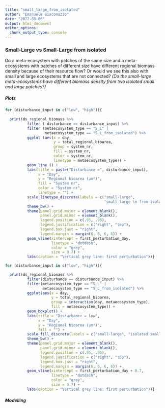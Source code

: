 ```yaml
---
title: "small_large_from_isolated"
author: "Emanuele Giacomuzzo"
date: "2022-08-06"
output: html_document
editor_options: 
  chunk_output_type: console
---
```


### Small-Large vs Small-Large from isolated {.tabset .tabset-pills}

Do a meta-ecosystem with patches of the same size and a meta-ecosystems with patches of different size have different regional biomass density because of their resource flow? Or would we see this also with small and large ecosystems that are not connected? *(Do the small-large meta-ecosystems have different biomass density from two isolated small and large patches?)*

##### Plots

```r
for (disturbance_input in c("low", "high")){
  
  print(ds_regional_biomass %>%
          filter ( disturbance == disturbance_input) %>%
          filter (metaecosystem_type == "S_L" | 
                  metaecosystem_type == "S_L_from_isolated") %>%
          ggplot (aes(x = day,
                      y = total_regional_bioarea,
                      group = system_nr,
                      fill = system_nr,
                      color = system_nr,
                      linetype = metaecosystem_type)) +
          geom_line () +
          labs(title = paste("Disturbance =", disturbance_input),
               x = "Day", 
               y = "Regional bioarea (µm²)",
               fill = "System nr",
               color = "System nr",
               linetype = "") +
          scale_linetype_discrete(labels = c("small-large",
                                             "small-large \n from isolated")) + 
          theme_bw() +
          theme(panel.grid.major = element_blank(), 
                panel.grid.minor = element_blank(),
                legend.position = c(.95, .95),
                legend.justification = c("right", "top"),
                legend.box.just = "right",
                legend.margin = margin(6, 6, 6, 6)) +
          geom_vline(xintercept = first_perturbation_day, 
                     linetype = "dotdash", 
                     color = "grey", 
                     size = 0.7) +
          labs(caption = "Vertical grey line: first perturbation"))}
```

```r
for (disturbance_input in c("low", "high")){

  print(ds_regional_biomass %>%
          filter(disturbance == disturbance_input) %>%
          filter(metaecosystem_type == "S_L" | 
                 metaecosystem_type == "S_L_from_isolated") %>%
          ggplot(aes(x = day,
                     y = total_regional_bioarea,
                     group = interaction(day, metaecosystem_type),
                     fill = metaecosystem_type)) +
          geom_boxplot() +
          labs(title = "Disturbance = low",
               x = "Day",
               y = "Regional bioarea (µm²)",
               fill = "") +
          scale_fill_discrete(labels = c("small-large", "isolated small & \n isolated large")) + 
          theme_bw() +
          theme(panel.grid.major = element_blank(), 
                panel.grid.minor = element_blank(),
                legend.position = c(.95, .95),
                legend.justification = c("right", "top"),
                legend.box.just = "right",
                legend.margin = margin(6, 6, 6, 6)) +
          geom_vline(xintercept = first_perturbation_day + 0.7, 
                     linetype = "dotdash", 
                     color = "grey", 
                     size = 0.7) +
          labs(caption = "Vertical grey line: first perturbation"))}
```


##### Modelling
